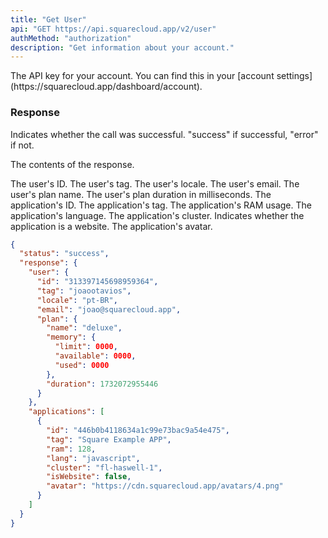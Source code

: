 ```yaml
---
title: "Get User"
api: "GET https://api.squarecloud.app/v2/user"
authMethod: "authorization"
description: "Get information about your account."
---
```


<ParamField header="Authorization" type="string" placeholder="API KEY" required>
  The API key for your account. You can find this in your [account settings](https://squarecloud.app/dashboard/account).
</ParamField>

### Response

<ResponseField name="status" type="string">
  Indicates whether the call was successful. "success" if successful, "error" if not.
</ResponseField>

<ResponseField name="response" type="object">

The contents of the response.

<Expandable title="Toggle object">

<ResponseField name="user" type="object">

<Expandable title="Toggle object">

<ResponseField name="id" type="string">
  The user's ID.
</ResponseField>

<ResponseField name="tag" type="string">
  The user's tag.
</ResponseField>

<ResponseField name="locale" type="string">
  The user's locale.
</ResponseField>

<ResponseField name="email" type="string">
  The user's email.
</ResponseField>

<ResponseField name="plan" type="object">
<Expandable title="Toggle object">

<ResponseField name="name" type="string">
  The user's plan name.
</ResponseField>

<ResponseField name="duration" type="number">
  The user's plan duration in milliseconds.
</ResponseField>

</Expandable>
</ResponseField>

</Expandable>
</ResponseField>

<ResponseField name="applications" type="array">

<Expandable title="Toggle object">

<ResponseField name="id" type="string">
    The application's ID.
</ResponseField>

<ResponseField name="tag" type="string">
    The application's tag.
</ResponseField>

<ResponseField name="ram" type="number">
    The application's RAM usage.
</ResponseField>

<ResponseField name="lang" type="string">
    The application's language.
</ResponseField>

<ResponseField name="cluster" type="string">
    The application's cluster.
</ResponseField>

<ResponseField name="isWebsite" type="boolean">
    Indicates whether the application is a website.
</ResponseField>

<ResponseField name="avatar" type="string">
    The application's avatar.
</ResponseField>

</Expandable>
</ResponseField>

</Expandable>
</ResponseField>

<ResponseExample>

```json Response
{
  "status": "success",
  "response": {
    "user": {
      "id": "313397145698959364",
      "tag": "joaootavios",
      "locale": "pt-BR",
      "email": "joao@squarecloud.app",
      "plan": {
        "name": "deluxe",
        "memory": {
          "limit": 0000,
          "available": 0000,
          "used": 0000
        },
        "duration": 1732072955446
      }
    },
    "applications": [
      {
        "id": "446b0b4118634a1c99e73bac9a54e475",
        "tag": "Square Example APP",
        "ram": 128,
        "lang": "javascript",
        "cluster": "fl-haswell-1",
        "isWebsite": false,
        "avatar": "https://cdn.squarecloud.app/avatars/4.png"
      }
    ]
  }
}
```

</ResponseExample>
